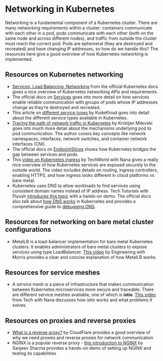 # Networking in Kubernetes {.unnumbered}

Networking is a fundamental component of a Kubernetes cluster. There are many networking requirements within a cluster: containers communicate with each other in a pod, pods communicate with each other (both on the same node and across different nodes), and traffic from outside the cluster must reach the correct pod. Pods are ephemeral (they are destroyed and recreated) and have changing IP addresses, so how do we handle this? The resources here give a good overview of how Kubernetes networking is implemented.

## Resources on Kubernetes networking

-   [Services, Load Balancing, Networking](https://kubernetes.io/docs/concepts/services-networking/) from the official Kubernetes docs gives a nice overview of Kubernetes networking APIs and requirements.\
-   The official docs on [Services](https://kubernetes.io/docs/concepts/services-networking/service/) goes into more detail on how services enable reliable communication with groups of pods whose IP addresses change as they're destroyed and recreated.
-   This article on [different service types](https://kodekloud.com/blog/clusterip-nodeport-loadbalancer/) by KodeKloud goes into detail about the different service types available in Kubernetes.
-   [Tracing the path of network traffic in Kubernetes](https://learnk8s.io/kubernetes-network-packets) by Kristijan Mitevski goes into much more detail about the mechanisms underlying pod to pod communication. The author covers key concepts like network namespaces, interfaces, network switches, and container network interfaces (CNI).
-   The official docs on [EndpointSlices](https://kubernetes.io/docs/concepts/services-networking/endpoint-slices/) shows how Kubernetes bridges the gap between services and pods.
-   This [video on Kubernetes ingress](https://www.youtube.com/watch?v=80Ew_fsV4rM) by TechWorld with Nana gives a really nice overview of how Kubernetes services are exposed securely to the outside world. The video includes details on routing, ingress controllers, enabling HTTPS, and how ingress looks different in cloud platforms vs bare metal.
-   Kubernetes uses DNS to allow workloads to find services using consistent domain names instead of IP address. Tech Tutorials with Piyush [introduces this topic](https://www.youtube.com/watch?v=VcWpZoRAQXE) with a hands-on demo. The official docs also talk about [how DNS works](https://kubernetes.io/docs/concepts/services-networking/dns-pod-service/) in Kubernetes and provides a comprehensive guide to [debugging DNS](https://kubernetes.io/docs/tasks/administer-cluster/dns-debugging-resolution/).

## Resources for networking on bare metal cluster configurations

-   MetalLB is a load-balancer implementation for bare metal Kubernetes clusters. It enables administrators of bare metal clusters to expose services using type LoadBalancer. [This video](https://www.youtube.com/watch?v=k8bxtsWe9qw) by Engineering with Morris provides a clear and concise explanation of how MetalLB works.

## Resources for service meshes

-   A service mesh is a piece of infrastructure that makes communication between Kubernetes microservices more secure and traceable. There are different service meshes available, one of which is **istio**. [This video](https://istio.io/latest/about/service-mesh/) from Tech with Nana discusses how istio works and what problems it solves.

## Resources on proxies and reverse proxies

-   [What is a reverse proxy?](https://www.cloudflare.com/en-gb/learning/cdn/glossary/reverse-proxy/) by CloudFlare provides a good overview of why we need proxies and reverse proxies for network communication
-   NGINX is a popular reverse proxy - [this introduction to NGINX](https://dev.to/thesanjeevsharma/introduction-to-nginx-213b) by Sanjeev Sharma provides a hands-on demo of setting up NGINX and testing its capabilities
